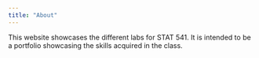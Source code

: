 ```yaml
---
title: "About"
---
```


This website showcases the different labs for STAT 541. It is intended to be a portfolio showcasing the skills acquired in the class.
